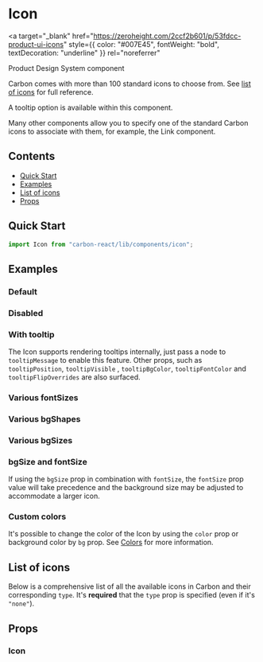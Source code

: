 

<Meta title="Icon" of={IconStories} />

# Icon

<a
  target="_blank"
  href="https://zeroheight.com/2ccf2b601/p/53fdcc-product-ui-icons"
  style={{ color: "#007E45", fontWeight: "bold", textDecoration: "underline" }}
  rel="noreferrer"
>
  Product Design System component
</a>

Carbon comes with more than 100 standard icons to choose from. See [list of icons](#list-of-icons) for full reference.

A tooltip option is available within this component.

Many other components allow you to specify one of the standard Carbon icons to associate with them, for example, the Link component.

## Contents

- [Quick Start](#quick-start)
- [Examples](#examples)
- [List of icons](#list-of-icons)
- [Props](#props)

## Quick Start

```javascript
import Icon from "carbon-react/lib/components/icon";
```

## Examples

### Default

<Canvas of={IconStories.Default} />

### Disabled

<Canvas of={IconStories.Disabled} />

### With tooltip

The Icon supports rendering tooltips internally, just pass a node to `tooltipMessage` to enable this feature. Other props,
such as `tooltipPosition`, `tooltipVisible` , `tooltipBgColor`, `tooltipFontColor` and `tooltipFlipOverrides` are also surfaced.

<Canvas of={IconStories.WithTooltip} />

### Various fontSizes

<Canvas of={IconStories.VariousFontSizes} />

### Various bgShapes

<Canvas of={IconStories.VariousBgShapes} />

### Various bgSizes

<Canvas of={IconStories.VariousBgSizes} />

### bgSize and fontSize

If using the `bgSize` prop in combination with `fontSize`, the `fontSize` prop value will take precedence and the background size may be adjusted to accommodate a larger icon.

<Canvas of={IconStories.BgSizesAndFontSizes} />

### Custom colors

It's possible to change the color of the Icon by using the `color` prop or background color by `bg` prop.
See [Colors](../?path=/docs/documentation-colors--docs) for more information.

<Canvas of={IconStories.CustomColors} />

## List of icons

Below is a comprehensive list of all the available icons in Carbon and their corresponding `type`.
It's **required** that the `type` prop is specified (even if it's `"none"`).

<Canvas of={IconStories.ListOfIcons} />

## Props

### Icon

<ArgTypes of={IconStories} />
